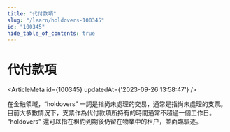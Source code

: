 ```yaml
---
title: "代付款項"
slug: "/learn/holdovers-100345"
id: "100345"
hide_table_of_contents: true
---
```



# 代付款項

<ArticleMeta id={100345} updatedAt={'2023-09-26 13:58:47'} />
<div className='border-solid border-b border-t-0 my-4 border-[var(--ifm-color-gray-300)]' />

在金融領域，“holdovers” 一詞是指尚未處理的交易，通常是指尚未處理的支票。目前大多數情況下，支票作為代付款項所持有的時間通常不超過一個工作日。 “holdovers” 還可以指在租約到期後仍留在物業中的租户，並面臨驅逐。
